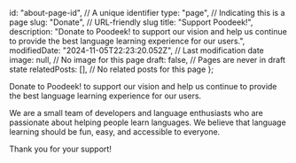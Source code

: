   id: "about-page-id", // A unique identifier
  type: "page", // Indicating this is a page
  slug: "Donate", // URL-friendly slug
  title: "Support Poodeek!",
  description:
    "Donate to Poodeek! to support our vision and help us continue to provide the best language learning experience for our users.",
  modifiedDate: "2024-11-05T22:23:20.052Z", // Last modification date
  image: null, // No image for this page
  draft: false, // Pages are never in draft state
  relatedPosts: [], // No related posts for this page
};

Donate to Poodeek! to support our vision and help us continue to provide the best language learning experience for our users.

We are a small team of developers and language enthusiasts who are passionate about helping people learn languages. We believe that language learning should be fun, easy, and accessible to everyone.

Thank you for your support!
